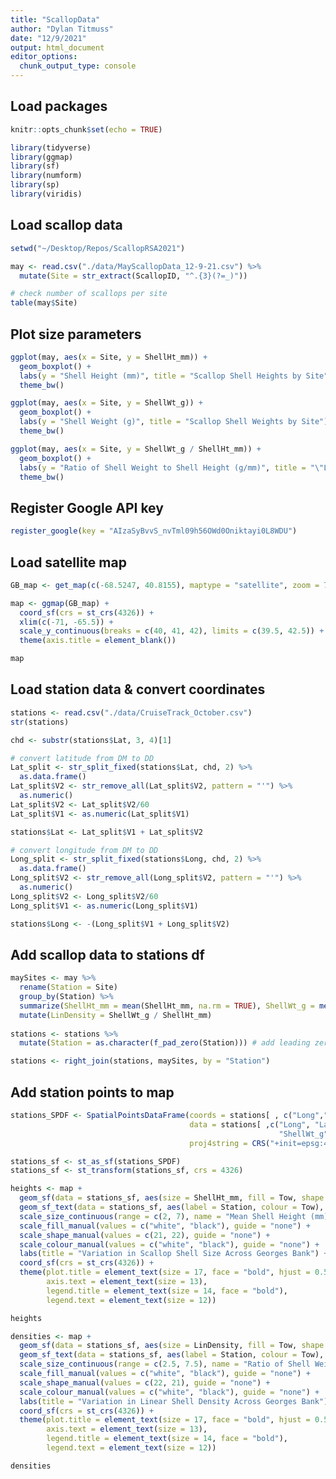 ```yaml
---
title: "ScallopData"
author: "Dylan Titmuss"
date: "12/9/2021"
output: html_document
editor_options: 
  chunk_output_type: console
---
```


## Load packages
```r
knitr::opts_chunk$set(echo = TRUE)

library(tidyverse)
library(ggmap)
library(sf)
library(numform)
library(sp)
library(viridis)
```

## Load scallop data
```r
setwd("~/Desktop/Repos/ScallopRSA2021")

may <- read.csv("./data/MayScallopData_12-9-21.csv") %>%
  mutate(Site = str_extract(ScallopID, "^.{3}(?=_)"))

# check number of scallops per site
table(may$Site)
```

## Plot size parameters
```r
ggplot(may, aes(x = Site, y = ShellHt_mm)) +
  geom_boxplot() +
  labs(y = "Shell Height (mm)", title = "Scallop Shell Heights by Site") +
  theme_bw()

ggplot(may, aes(x = Site, y = ShellWt_g)) +
  geom_boxplot() +
  labs(y = "Shell Weight (g)", title = "Scallop Shell Weights by Site") +
  theme_bw()

ggplot(may, aes(x = Site, y = ShellWt_g / ShellHt_mm)) +
  geom_boxplot() +
  labs(y = "Ratio of Shell Weight to Shell Height (g/mm)", title = "\"Linear Density\" of Scallop Shells") +
  theme_bw()
```

## Register Google API key
```r
register_google(key = "AIzaSyBvvS_nvTml09h56OWd0Oniktayi0L8WDU")
```

## Load satellite map
```r
GB_map <- get_map(c(-68.5247, 40.8155), maptype = "satellite", zoom = 7, source = "google")

map <- ggmap(GB_map) +
  coord_sf(crs = st_crs(4326)) +
  xlim(c(-71, -65.5)) +
  scale_y_continuous(breaks = c(40, 41, 42), limits = c(39.5, 42.5)) +
  theme(axis.title = element_blank())

map
```

## Load station data & convert coordinates
```r
stations <- read.csv("./data/CruiseTrack_October.csv")
str(stations)

chd <- substr(stations$Lat, 3, 4)[1]

# convert latitude from DM to DD
Lat_split <- str_split_fixed(stations$Lat, chd, 2) %>%
  as.data.frame()
Lat_split$V2 <- str_remove_all(Lat_split$V2, pattern = "'") %>%
  as.numeric()
Lat_split$V2 <- Lat_split$V2/60
Lat_split$V1 <- as.numeric(Lat_split$V1)

stations$Lat <- Lat_split$V1 + Lat_split$V2

# convert longitude from DM to DD
Long_split <- str_split_fixed(stations$Long, chd, 2) %>%
  as.data.frame()
Long_split$V2 <- str_remove_all(Long_split$V2, pattern = "'") %>%
  as.numeric()
Long_split$V2 <- Long_split$V2/60
Long_split$V1 <- as.numeric(Long_split$V1)

stations$Long <- -(Long_split$V1 + Long_split$V2)
```

## Add scallop data to stations df
```r
maySites <- may %>%
  rename(Station = Site)
  group_by(Station) %>%
  summarize(ShellHt_mm = mean(ShellHt_mm, na.rm = TRUE), ShellWt_g = mean(ShellWt_g, na.rm = TRUE)) %>%
  mutate(LinDensity = ShellWt_g / ShellHt_mm)
  
stations <- stations %>%
  mutate(Station = as.character(f_pad_zero(Station))) # add leading zeros to station numbers

stations <- right_join(stations, maySites, by = "Station")
```

## Add station points to map
```r
stations_SPDF <- SpatialPointsDataFrame(coords = stations[ , c("Long","Lat")],
                                        data = stations[ ,c("Long", "Lat", "Station", "Tow", "ShellHt_mm",
                                                            "ShellWt_g", "LinDensity")],
                                        proj4string = CRS("+init=epsg:4326"))

stations_sf <- st_as_sf(stations_SPDF)
stations_sf <- st_transform(stations_sf, crs = 4326)

heights <- map +
  geom_sf(data = stations_sf, aes(size = ShellHt_mm, fill = Tow, shape = Tow), inherit.aes = FALSE) +
  geom_sf_text(data = stations_sf, aes(label = Station, colour = Tow), nudge_x = 0, nudge_y = 0.09, size = 3.5, inherit.aes = FALSE) +
  scale_size_continuous(range = c(2, 7), name = "Mean Shell Height (mm)") +
  scale_fill_manual(values = c("white", "black"), guide = "none") +
  scale_shape_manual(values = c(21, 22), guide = "none") +
  scale_colour_manual(values = c("white", "black"), guide = "none") +
  labs(title = "Variation in Scallop Shell Size Across Georges Bank") +
  coord_sf(crs = st_crs(4326)) +
  theme(plot.title = element_text(size = 17, face = "bold", hjust = 0.5),
        axis.text = element_text(size = 13),
        legend.title = element_text(size = 14, face = "bold"),
        legend.text = element_text(size = 12))

heights

densities <- map +
  geom_sf(data = stations_sf, aes(size = LinDensity, fill = Tow, shape = Tow), inherit.aes = FALSE) +
  geom_sf_text(data = stations_sf, aes(label = Station, colour = Tow), nudge_x = 0, nudge_y = 0.09, size = 3.5, inherit.aes = FALSE) +
  scale_size_continuous(range = c(2.5, 7.5), name = "Ratio of Shell Weight\nto Shell Height (g/mm)", guide = guide_legend(override.aes = list(shape = 22, fill = "white"))) +
  scale_fill_manual(values = c("white", "black"), guide = "none") +
  scale_shape_manual(values = c(22, 21), guide = "none") +
  scale_colour_manual(values = c("white", "black"), guide = "none") +
  labs(title = "Variation in Linear Shell Density Across Georges Bank") +
  coord_sf(crs = st_crs(4326)) +
  theme(plot.title = element_text(size = 17, face = "bold", hjust = 0.5),
        axis.text = element_text(size = 13),
        legend.title = element_text(size = 14, face = "bold"),
        legend.text = element_text(size = 12))

densities
```
